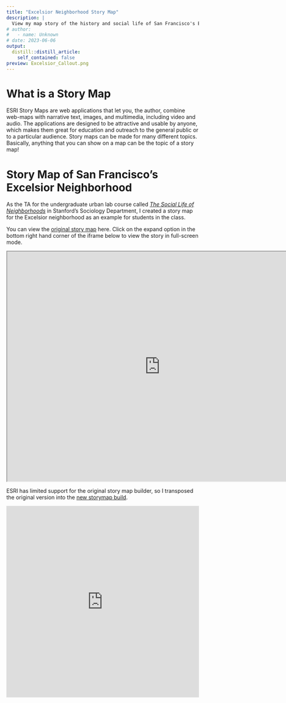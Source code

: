 ```yaml
---
title: "Excelsior Neighborhood Story Map"
description: |
  View my map story of the history and social life of San Francisco's Excelsior neighborhood.
# author:
#   - name: Unknown
# date: 2023-06-06
output:
  distill::distill_article:
    self_contained: false
preview: Excelsior_Callout.png
---
```


# What is a Story Map

ESRI Story Maps are web applications that let you, the author, combine web-maps with narrative text, images, and multimedia, including video and audio. The applications are designed to be attractive and usable by anyone, which makes them great for education and outreach to the general public or to a particular audience. Story maps can be made for many different topics. Basically, anything that you can show on a map can be the topic of a story map!

# Story Map of San Francisco's Excelsior Neighborhood

As the TA for the undergraduate urban lab course called [*The Social Life of Neighborhoods*](https://bookdown.org/fis/social-life-of-neighborhoods/) in Stanford's Sociology Department, I created a story map for the Excelsior neighborhood as an example for students in the class. 

You can view the [original story map](https://arcg.is/1Xj0v4) here. Click on the expand option in the bottom right hand corner of the iframe below to view the story in full-screen mode.

<iframe width="800px" height="600px" src="https://stanford.maps.arcgis.com/apps/MapJournal/index.html?appid=64c1e53d0ad3424f899049f619658869"></iframe>


ESRI has limited support for the original story map builder, so I transposed the original version into the [new storymap build](https://storymaps.arcgis.com/stories/e1c4ee27db744b1ebf4de0f4fbd6e304).

<iframe src="https://storymaps.arcgis.com/stories/e1c4ee27db744b1ebf4de0f4fbd6e304" width="100%" height="500px" frameborder="0" allowfullscreen allow="geolocation"></iframe>


